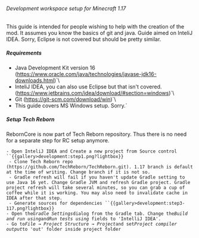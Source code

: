 ###### Development workspace setup for Minecraft 1.17

This guide is intended for people wishing to help with the creation of
the mod. It assumes you know the basics of git and java. Guide aimed on
InteliJ IDEA. Sorry, Eclipse is not covered but should be pretty
similar.

##### Requirements

* Java Development Kit version 16 (https://www.oracle.com/java/technologies/javase-jdk16-downloads.html)`\
* InteliJ IDEA, you can also use Eclipse but that isn't covered. (https://www.jetbrains.com/idea/download/#section=windows)`\
* Git (https://git-scm.com/download/win)`\
* This guide covers MS Windows setup. Sorry.`

##### Setup Tech Reborn

RebornCore is now part of Tech Reborn repository. Thus there is no need
for a separate step for RC setup anymore.

` - Open InteliJ IDEA and Create a new project from Source control ``{{gallery>development:step1.png?lightbox}}  `\
` - Clone Tech Reborn repo (https://github.com/TechReborn/TechReborn.git). 1.17 branch is default at the time of writing. Change branch if it is not so.`\
` - Gradle refresh will fail if you haven't update Gradle setting to use Java 16 yet. Change Gradle JVM and refresh Gradle project. Gradle project refresh will take several minutes, so you can grab a cup of coffee while it is working. You may also need to invalidate cache in IDEA after that step.`\
` - Generate sources for dependencies ``{{gallery>development:step3-117.png?lightbox}}`\
` - Open the `*`Gradle Settings`*` dialog from the Gradle tab. Change the `*`Build and run using`*` and `*`Run tests using`*` fields to 'IntelliJ IDEA'.`\
` - Go to `*`File → Project Structure → Project`*` and set `*`Project compiler output`*` to 'out' folder inside project folder `
